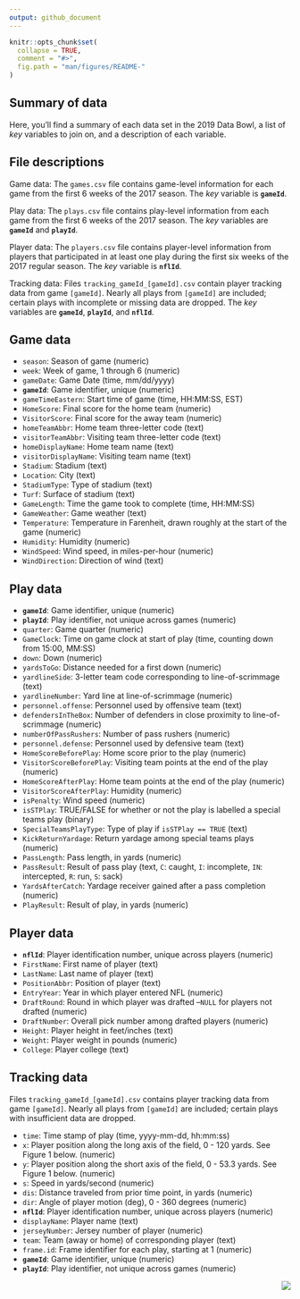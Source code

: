 ```yaml
---
output: github_document
---
```


<!-- README.md is generated from README.Rmd. Please edit that file -->

```r
knitr::opts_chunk$set(
  collapse = TRUE,
  comment = "#>",
  fig.path = "man/figures/README-"
)
```

## Summary of data

Here, you'll find a summary of each data set in the 2019 Data Bowl, a list of *key* variables to join on, and a description of each variable. 


## File descriptions

Game data: The `games.csv` file contains game-level information for each game from the first 6 weeks of the 2017 season. The *key* variable is **`gameId`**.

Play data: The `plays.csv` file contains play-level information from each game from the first 6 weeks of the 2017 season. The *key* variables are **`gameId`** and **`playId`**. 

Player data: The `players.csv` file contains player-level information from players that participated in at least one play during the first six weeks of the 2017 regular season. The *key* variable is **`nflId`**.

Tracking data: Files `tracking_gameId_[gameId].csv` contain player tracking data from game `[gameId]`. Nearly all plays from `[gameId]` are included; certain plays with incomplete or missing data are dropped. The *key* variables are **`gameId`**, **`playId`**, and **`nflId`**. 

## Game data

- `season`: Season of game (numeric)
- `week`: Week of game, 1 through 6 (numeric)
- `gameDate`: Game Date (time, mm/dd/yyyy)
- **`gameId`**: Game identifier, unique (numeric)
- `gameTimeEastern`: Start time of game (time, HH:MM:SS, EST)     
- `HomeScore`: Final score for the home team (numeric)
- `VisitorScore`: Final score for the away team (numeric)
- `homeTeamAbbr`: Home team three-letter code (text)
- `visitorTeamAbbr`: Visiting team three-letter code (text)
- `homeDisplayName`: Home team name (text)
- `visitorDisplayName`: Visiting team name (text)
- `Stadium`: Stadium (text)
- `Location`: City (text)
- `StadiumType`: Type of stadium (text)
- `Turf`: Surface of stadium (text)              
- `GameLength`: Time the game took to complete (time, HH:MM:SS)
- `GameWeather`: Game weather (text)
- `Temperature`: Temperature in Farenheit, drawn roughly at the start of the game (numeric)
- `Humidity`: Humidity (numeric)
- `WindSpeed`: Wind speed, in miles-per-hour (numeric)
- `WindDirection`: Direction of wind (text)



## Play data


- **`gameId`**: Game identifier, unique (numeric)
- **`playId`**: Play identifier, not unique across games (numeric)
- `quarter`: Game quarter (numeric)
- `GameClock`: Time on game clock at start of play (time, counting down from 15:00, MM:SS)
- `down`: Down (numeric)
- `yardsToGo`: Distance needed for a first down (numeric)
- `yardlineSide`: 3-letter team code corresponding to line-of-scrimmage (text)
- `yardlineNumber`: Yard line at line-of-scrimmage (numeric)
- `personnel.offense`: Personnel used by offensive team (text)
- `defendersInTheBox`: Number of defenders in close proximity to line-of-scrimmage (numeric)
- `numberOfPassRushers`: Number of pass rushers (numeric)
- `personnel.defense`: Personnel used by defensive team (text)
- `HomeScoreBeforePlay`: Home score prior to the play (numeric)
- `VisitorScoreBeforePlay`: Visiting team points at the end of the play (numeric)
- `HomeScoreAfterPlay`: Home team points at the end of the play (numeric)
- `VisitorScoreAfterPlay`: Humidity (numeric) 
- `isPenalty`: Wind speed (numeric)
- `isSTPlay`: TRUE/FALSE for whether or not the play is labelled a special teams play (binary) 
- `SpecialTeamsPlayType`: Type of play if `isSTPlay == TRUE` (text) 
- `KickReturnYardage`: Return yardage among special teams plays (numeric)
- `PassLength`: Pass length, in yards (numeric)
- `PassResult`: Result of pass play (text, `C`: caught, `I`: incomplete, `IN`: intercepted, `R`: run, `S`: sack)
- `YardsAfterCatch`: Yardage receiver gained after a pass completion (numeric)
- `PlayResult`: Result of play, in yards (numeric)


## Player data

- **`nflId`**: Player identification number, unique across players (numeric)
- `FirstName`: First name of player (text)
- `LastName`: Last name of player (text)
- `PositionAbbr`: Position of player (text)
- `EntryYear`: Year in which player entered NFL (numeric)
- `DraftRound`: Round in which player was drafted --`NULL` for players not drafted (numeric)
- `DraftNumber`: Overall pick number among drafted players (numeric)
- `Height`: Player height in feet/inches (text)
- `Weight`: Player weight in pounds (numeric)
- `College`: Player college (text)

## Tracking data

Files `tracking_gameId_[gameId].csv` contains player tracking data from game `[gameId]`. Nearly all plays from `[gameId]` are included; certain plays with insufficient data are dropped.

- `time`: Time stamp of play (time, yyyy-mm-dd, hh:mm:ss)
- `x`: Player position along the long axis of the field, 0 - 120 yards. See Figure 1 below. (numeric)
- `y`: Player position along the short axis of the field, 0 - 53.3 yards. See Figure 1 below. (numeric)
- `s`: Speed in yards/second (numeric)
- `dis`: Distance traveled from prior time point, in yards (numeric)
- `dir`: Angle of player motion (deg), 0 - 360 degrees (numeric)
- **`nflId`**: Player identification number, unique across players (numeric)
- `displayName`: Player name (text)
- `jerseyNumber`: Jersey number of player (numeric)
- `team`: Team (away or home) of corresponding player (text)
- `frame.id`: Frame identifier for each play, starting at 1 (numeric)
- **`gameId`**: Game identifier, unique (numeric)
- **`playId`**: Play identifier, not unique across games (numeric)


<img src="Extras/Fig1.PNG" align="right" />

